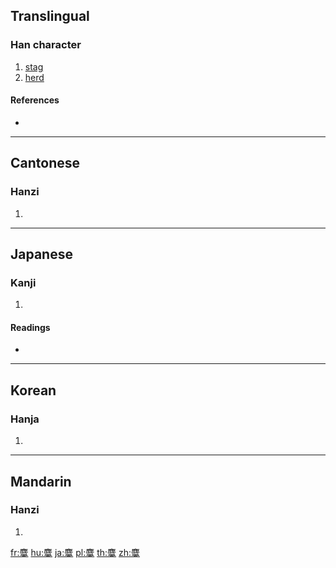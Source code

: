 {{character info/new}}
==Translingual==

===Han character===
{{Han char|rn=198|rad=鹿|as=07|sn=18|four=00430|canj=IPRMK,IPRVK}}

# [[stag]]
# [[herd]]

====References====
* {{Han ref|kx=1510.040|dkj=47634|dj=2037.150|hdz=74731.070|uh=9E8C|ud=40588|bh=F1DF|bd=61919}}

----

==Cantonese==

===Hanzi===
{{yue-hanzi|jyut=|y=yu5}}

# {{defn|lang=yue|sort=鹿07}}

----

==Japanese==

===Kanji===
{{ja-kanji|grade=|rs=鹿07}}

# {{defn|lang=ja|sort=鹿07}}

====Readings====
* {{ja-readings|on=[[ぐ]] (gu), [[ご]] (go)|kun=[[おじか]] (ojika)}}

----

==Korean==

===Hanja===
{{ko-hanja|hangeul=우|eumhun=|rv=u|mr=u|y=wu}}

# {{defn|lang=ko|sort=鹿07}}

----

==Mandarin==

===Hanzi===
{{cmn-hanzi|pin=[[wú]] ([[wu2]])|wg=wu<sup>2</sup>}}

# {{defn|lang=cmn|sort=鹿07}}

[[fr:麌]]
[[hu:麌]]
[[ja:麌]]
[[pl:麌]]
[[th:麌]]
[[zh:麌]]